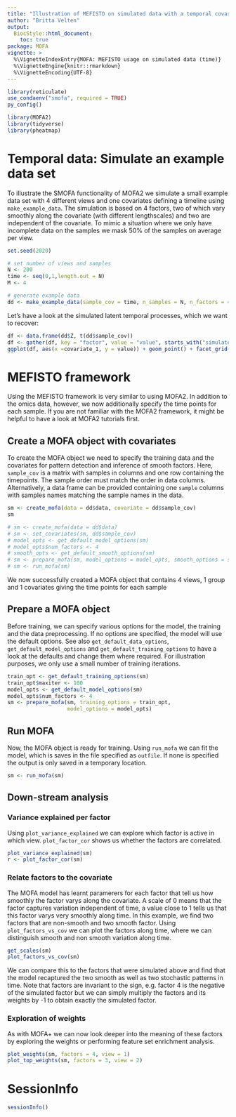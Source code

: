 ```yaml
---
title: "Illustration of MEFISTO on simulated data with a temporal covariate"
author: "Britta Velten"
output:
  BiocStyle::html_document:
    toc: true
package: MOFA
vignette: >
  %\VignetteIndexEntry{MOFA: MEFISTO usage on simulated data (time)}
  %\VignetteEngine{knitr::rmarkdown}
  %\VignetteEncoding{UTF-8}
---
```


```r
library(reticulate)
use_condaenv("smofa", required = TRUE)
py_config()
```

```r
library(MOFA2)
library(tidyverse)
library(pheatmap)
```

# Temporal data: Simulate an example data set
To illustrate the SMOFA functionality of MOFA2 we simulate a small example data set with 4 different views and one covariates defining a timeline using `make_example_data`. The simulation is based on 4 factors, two of which vary smoothly along the covariate (with different lengthscales) and two are independent of the covariate. To mimic a situation where we only have incomplete data on the samples we mask 50% of the samples on average per view.

```r
set.seed(2020)

# set number of views and samples
N <- 200
time <- seq(0,1,length.out = N)
M <- 4

# generate example data
dd <- make_example_data(sample_cov = time, n_samples = N, n_factors = 4, n_features = 200, n_views = M, lscales = c(0.5, 0.2, 0, 0))
```


Let's have a look at the simulated latent temporal processes, which we want to recover:
```r
df <- data.frame(dd$Z, t(dd$sample_cov))
df <- gather(df, key = "factor", value = "value", starts_with("simulated_factor"))
ggplot(df, aes(x =covariate_1, y = value)) + geom_point() + facet_grid(~factor)
```

# MEFISTO framework
Using the MEFISTO framework is very similar to using MOFA2. In addition to the omics data, however, we now additionally specify the time points for each sample. If you are not familiar with the MOFA2 framework, it might be helpful to have a look at MOFA2 tutorials first.

## Create a MOFA object with covariates
To create the MOFA object we need to specify the training data and the covariates for pattern detection and inference of smooth factors. Here, `sample_cov` is a matrix with samples in columns and one row containing the timepoints. The sample order must match the order in data columns. Alternatively, a data frame can be provided containing one `sample` columns with samples names matching the sample names in the data.

```r
sm <- create_mofa(data = dd$data, covariate = dd$sample_cov)
sm
```

```r
# sm <- create_mofa(data = dd$data)
# sm <- set_covariates(sm, dd$sample_cov)
# model_opts <- get_default_model_options(sm)
# model_opts$num_factors <- 4
# smooth_opts <- get_default_smooth_options(sm)
# sm <- prepare_mofa(sm, model_options = model_opts, smooth_options = smooth_opts)
# sm <- run_mofa(sm)
```


We now successfully created a MOFA object that contains 4 views, 1 group and 1 covariates giving the time points for each sample

## Prepare a MOFA object
Before training, we can specify various options for the model, the training and the data preprocessing. If no options are specified, the model will use the default options. See also `get_default_data_options`, `get_default_model_options` and `get_default_training_options` to have a look at the defaults and change them where required. For illustration purposes, we only use a small number of training iterations.
```r
train_opt <- get_default_training_options(sm)
train_opt$maxiter <- 100
model_opts <- get_default_model_options(sm)
model_opts$num_factors <- 4
sm <- prepare_mofa(sm, training_options = train_opt,
                   model_options = model_opts)
```

## Run MOFA
Now, the MOFA object is ready for training. Using `run_mofa` we can fit the model, which is saves in the file specified as `outfile`. If none is specified the output is only saved in a temporary location.
```r
sm <- run_mofa(sm)
```

## Down-stream analysis
### Variance explained per factor
Using `plot_variance_explained` we can explore which factor is active in which view. `plot_factor_cor` shows us whether the factors are correlated.
```r
plot_variance_explained(sm)
r <- plot_factor_cor(sm)
```


### Relate factors to the covariate
The MOFA model has learnt paramerers for each factor that tell us how smoothly the factor varys along the covariate. A scale of 0 means that the factor captures variation independent of time, a value close to 1 tells us that this factor varys very smoothly along time. In this example, we find two factors that are non-smooth and two smooth factor. Using `plot_factors_vs_cov` we can plot the factors along time, where we can distinguish smooth and non smooth variation along time.
```r
get_scales(sm)
plot_factors_vs_cov(sm)
```

We can compare this to the factors that were simulated above and find that the model recaptured the two smooth as well as two stochastic patterns in time. Note that factors are invariant to the sign, e.g. factor 4 is the negative of the simulated factor but we can simply multiply the factors and its weights by -1 to obtain exactly the simulated factor.


### Exploration of weights
As with MOFA+ we can now look deeper into the meaning of these factors by exploring the weights or performing feature set enrichment analysis.
```r
plot_weights(sm, factors = 4, view = 1)
plot_top_weights(sm, factors = 3, view = 2)
```


# SessionInfo
```r
sessionInfo()
```



